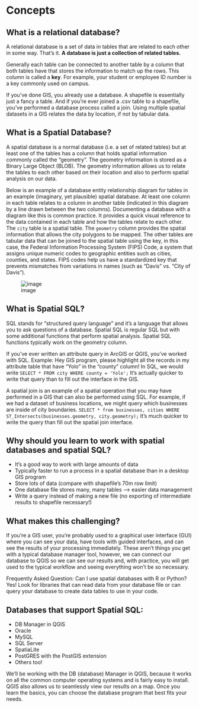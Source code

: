 # Concepts

## What is a relational database?
A relational database is a set of data in tables that are related to each other in some way.  That's it.  **A database is just a collection of related tables.**

Generally each table can be connected to another table by a column that both tables have that stores the information to match up the rows.  This column is called a **key**.  For example, your student or employee ID number is a key commonly used on campus.

If you've done GIS, you already use a database.  A shapefile is essentially just a fancy a table. And if you're ever joined a .csv table to a shapefile, you've performed a database process called a join. Using multiple spatial datasets in a GIS relates the data by location, if not by tabular data.

## What is a Spatial Database?
A spatial database is a normal database (i.e. a set of related tables) but at least one of the tables has a column that holds spatial information commonly called the "geometry".  The geometry information is stored as a Binary Large Object (BLOB).  The geometry information allows us to relate the tables to each other based on their location and also to perform spatial analysis on our data.

Below is an example of a database entity relationship diagram for tables in an example (imaginary, yet plausible) spatial database.  At least one column in each table relates to a column in another table (indicated in this diagram by a line drawn between the two columns).  Documenting a database with a diagram like this is common practice.  It provides a quick visual reference to the data contained in each table and how the tables relate to each other. The `city` table is a spatial table. The `geometry` column provides the spatial information that allows the city polygons to be mapped.  The other tables are tabular data that can be joined to the spatial table using the key, in this case, the Federal Information Processing System (FIPS) Code, a system that assigns unique numeric codes to geographic entities such as cities, counties, and states. FIPS codes help us have a standardized key that prevents mismatches from variations in names (such as "Davis" vs. "City of Davis").

![image](/images/ERD_Example.png)

## What is Spatial SQL?
SQL stands for "structured query language" and it's a language that allows you to ask questions of a database.  Spatial SQL is regular SQL but with some additional functions that perform spatial analysis.  Spatial SQL functions typically work on the geometry column.

If you've ever written an attribute query in ArcGIS or QGIS, you've worked with SQL.  Example: Hey GIS program, please highlight all the records in my attribute table that have "Yolo" in the "county" column!  In SQL, we would write `SELECT * FROM city WHERE county = 'Yolo';`  It's actually quicker to write that query than to fill out the interface in the GIS.

A spatial join is an example of a spatial operation that you may have performed in a GIS that can also be performed using SQL. For example, if we had a dataset of business locations, we might query which businesses are inside of city boundaries. `SELECT * from businesses, cities WHERE ST_Intersects(businesses.geometry, city.geometry);` It's much quicker to write the query than fill out the spatial join interface.

## Why should you learn to work with spatial databases and spatial SQL?
* It's a good way to work with large amounts of data
* Typically faster to run a process in a spatial database than in a desktop GIS program
* Store lots of data (compare with shapefile's 70m row limit)
* One database file stores many, many tables --> easier data management
* Write a query instead of making a new file (no exporting of intermediate results to shapefile necessary!)

## What makes this challenging?
If you're a GIS user, you're probably used to a graphical user interface (GUI) where you can see your data, have tools with guided interfaces, and can see the results of your processing immediately.  These aren't things you get with a typical database manager tool, however, we can connect our database to QGIS so we can see our results and, with practice, you will get used to the typical workflow and seeing everything won't be so necessary.

Frequently Asked Question: Can I use spatial databases with R or Python? Yes! Look for libraries that can read data from your database file or can query your database to create data tables to use in your code.

## Databases that support Spatial SQL:
* DB Manager in QGIS
* Oracle
* MySQL
* SQL Server
* SpatiaLite
* PostGRES with the PostGIS extension
* Others too!

We'll be working with the DB (database) Manager in QGIS, because it works on all the common computer operating systems and is fairly easy to install. QGIS also allows us to seamlessly view our results on a map. Once you learn the basics, you can choose the database program that best fits your needs.